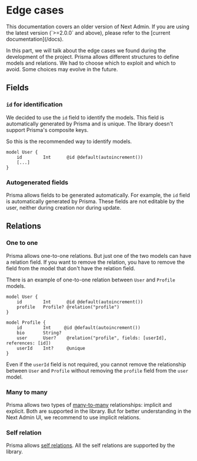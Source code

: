 
# Edge cases

<Callout type="default">
  This documentation covers an older version of Next Admin. If you are using the
  latest version (`>=2.0.0` and above), please refer to the [current
  documentation](/docs).
</Callout>

In this part, we will talk about the edge cases we found during the development of the project. Prisma allows different structures to define models and relations.
We had to choose which to exploit and which to avoid. Some choices may evolve in the future.

## Fields

### `id` for identification

We decided to use the `id` field to identify the models. This field is automatically generated by Prisma and is unique. The library doesn't support Prisma's composite keys.

So this is the recommended way to identify models.

```prisma
model User {
    id        Int      @id @default(autoincrement())
    [...]
}
```

### Autogenerated fields

Prisma allows fields to be generated automatically. For example, the `id` field is automatically generated by Prisma. These fields are not editable by the user, neither during creation nor during update.

## Relations

### One to one

Prisma allows one-to-one relations. But just one of the two models can have a relation field. If you want to remove the relation, you have to remove the field from the model that don't have the relation field.

There is an example of one-to-one relation between `User` and `Profile` models.

```prisma
model User {
    id        Int      @id @default(autoincrement())
    profile   Profile? @relation("profile")
}

model Profile {
    id        Int     @id @default(autoincrement())
    bio       String?
    user      User?    @relation("profile", fields: [userId], references: [id])
    userId    Int?     @unique
}
```

Even if the `userId` field is not required, you cannot remove the relationship between `User` and `Profile` without removing the `profile` field from the `user` model.

### Many to many

Prisma allows two types of [many-to-many](https://www.prisma.io/docs/concepts/components/prisma-schema/relations/many-to-many-relations) relationships: implicit and explicit. Both are supported in the library. But for better understanding in the Next Admin UI, we recommend to use implicit relations.

### Self relation

Prisma allows [self relations](https://www.prisma.io/docs/concepts/components/prisma-schema/relations/self-relations). All the self relations are supported by the library.
